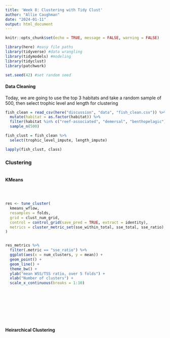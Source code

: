 ```yaml
---
title: 'Week 8: Clustering with Tidy Clust'
author: "Allie Caughman"
date: "2024-01-11"
output: html_document
---
```


```r
knitr::opts_chunk$set(echo = TRUE, message = FALSE, warning = FALSE)

library(here) #easy file paths
library(tidyverse) #data wrangling
library(tidymodels) #modeling
library(tidyclust)
library(patchwork)

set.seed(42) #set random seed
```

#### Data Cleaning

Today, we are going to use the top 3 habitats and take a random sample of 500, then select trophic level and length for clustering

```r

fish_clean = read_csv(here("discussion", "data", "fish_clean.csv")) %>% 
  mutate(habitat = as.factor(habitat)) %>% 
  filter(habitat %in% c("reef-associated", "demersal", "benthopelagic")) %>% 
  sample_n(500)

fish_clust = fish_clean %>% 
  select(trophic_level_impute, length_impute) 

lapply(fish_clust, class)

```

### Clustering

```r

```

#### KMeans

```r

```

```r

```

```r

```

```r
res <- tune_cluster(
  kmeans_wflow,
  resamples = folds,
  grid = clust_num_grid,
  control = control_grid(save_pred = TRUE, extract = identity),
  metrics = cluster_metric_set(sse_within_total, sse_total, sse_ratio)
)
```

```r

```

```r
res_metrics %>%
  filter(.metric == "sse_ratio") %>%
  ggplot(aes(x = num_clusters, y = mean)) +
  geom_point() +
  geom_line() +
  theme_bw() +
  ylab("mean WSS/TSS ratio, over 5 folds") +
  xlab("Number of clusters") +
  scale_x_continuous(breaks = 1:10)
```

```r

```

```r

```

```r

```

```r

```

```r

```

```r

```

```r

```

```r

```

#### Heirarchical Clustering

```r

```

```r

```

```r

```

